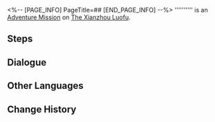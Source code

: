 <%-- [PAGE_INFO]
PageTitle=##
[END_PAGE_INFO] --%>
{{Stub|Dialogue.}}
{{Mission Infobox
|id            = 4040244
|title         = 
|image         = <!--Mission .png-->
|type          = Adventure
|event_name    = 
|chapter       = 
|requirements  = [[Trailblaze Mission]] ''[[Humming Antlers, Entwined Horns]]'' completed
|summary       = <!--official mission summary from Fate's Atlas-->
|characters    = Girl Looking Like a Craftsman; Leili; Sensen; Trailblazer; Youth Looking Like a Pilot
|startLocation = [[The Xianzhou Luofu]] - [[Artisanship Commission]]
|world         = The Xianzhou Luofu
|area          = Artisanship Commission
|prev          = 
|next          = 
|rewards       = Adventure Log*2
}}
'''''''''' is an [[Adventure Mission]] on [[The Xianzhou Luofu]].

==Steps==


<!--
==Gameplay Notes==

--><!--
==Trial Character==

-->
==Dialogue==
{{Stub Dialogue}}

{{Dialogue End}}

==Other Languages==
{{Other Languages
|en   = 
|zhs  = 
|zht  = 
|ja   = 
|ko   = 
|es   = 
|fr   = 
|ru   = 
|th   = 
|vi   = 
|de   = 
|id   = 
|pt   = 
}}

==Change History==
{{Change History|1.2}}
